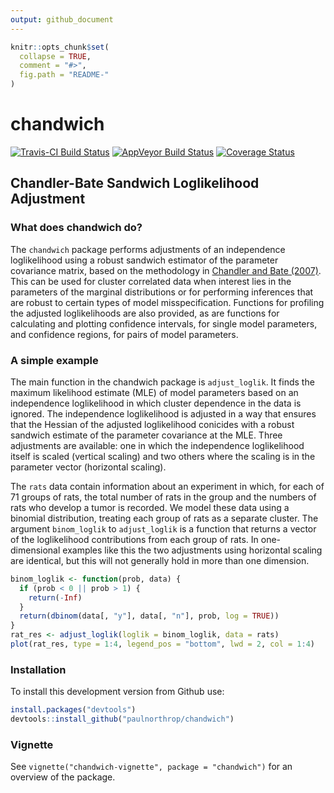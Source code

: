```yaml
---
output: github_document
---
```


<!-- README.md is generated from README.Rmd. Please edit that file -->

```r
knitr::opts_chunk$set(
  collapse = TRUE,
  comment = "#>",
  fig.path = "README-"
)
```

# chandwich

[![Travis-CI Build Status](https://travis-ci.org/paulnorthrop/chandwich.svg?branch=master)](https://travis-ci.org/paulnorthrop/chandwich) 
[![AppVeyor Build Status](https://ci.appveyor.com/api/projects/status/github/paulnorthrop/chandwich?branch=master&svg=true)](https://ci.appveyor.com/project/paulnorthrop/chandwich)
[![Coverage Status](https://codecov.io/github/paulnorthrop/chandwich/coverage.svg?branch=master)](https://codecov.io/github/paulnorthrop/chandwich?branch=master)

## Chandler-Bate Sandwich Loglikelihood Adjustment

### What does chandwich do?

The `chandwich` package performs adjustments of an independence loglikelihood using a robust sandwich estimator of the parameter covariance matrix, based on the methodology in [Chandler and Bate (2007)](http://dx.doi.org/10.1093/biomet/asm015). This can be used for cluster correlated data when interest lies in the parameters of the marginal distributions or for performing inferences that are robust to certain types of model misspecification.  Functions for profiling the adjusted loglikelihoods are also provided, as are functions for calculating and plotting confidence intervals, for single
model parameters, and confidence regions, for pairs of model parameters.

### A simple example

The main function in the chandwich package is `adjust_loglik`.  It finds the maximum likelihood estimate (MLE) of model parameters based on an independence loglikelihood in which cluster dependence in the data is ignored.  The independence loglikelihood is adjusted in a way that ensures that the Hessian of the adjusted loglikelihood conicides with a robust sandwich estimate of the parameter covariance at the MLE.  Three adjustments are available: one in which the independence loglikelihood itself is scaled (vertical scaling) and two others where the scaling is in the parameter vector (horizontal scaling).

The `rats` data contain information about an experiment in which, for each of 71 groups of rats, the total number of rats in the group and the numbers of rats who develop a tumor is recorded.  We model these data using a binomial distribution, treating each group of rats as a separate cluster.  The argument `binom_loglik` to `adjust_loglik` is a function that returns a vector of the loglikelihood contributions from each group of rats. In one-dimensional examples like this the two adjustments using horizontal scaling are identical, but this will not generally hold in more than one dimension.

```r
binom_loglik <- function(prob, data) {
  if (prob < 0 || prob > 1) {
    return(-Inf)
  }
  return(dbinom(data[, "y"], data[, "n"], prob, log = TRUE))
}
rat_res <- adjust_loglik(loglik = binom_loglik, data = rats)
plot(rat_res, type = 1:4, legend_pos = "bottom", lwd = 2, col = 1:4)
```

### Installation

To install this development version from Github use:

```r
install.packages("devtools")
devtools::install_github("paulnorthrop/chandwich")
```

### Vignette

See `vignette("chandwich-vignette", package = "chandwich")` for an overview of the package.

